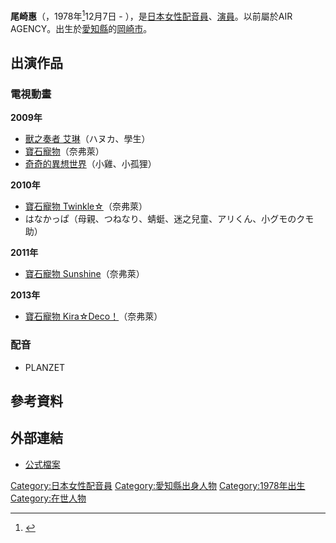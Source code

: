 {{配音員
|名字= 尾崎惠
|圖像= 
|尺寸= 
|說明= 
|藝名= 
|英文名= Ozaki Megumi
|本名= 尾崎惠
|配偶= 
|出生地= {{JPN}}，[[愛知縣|愛知縣]]的[[岡崎市|岡崎市]]
|出身地= 
|身高= 
|血型= 
|生年 = 1978
|生月 = 12
|生日 = 7
|歿年= 
|歿月= 
|歿日= 
|所屬= 
|活動時期= 
|出道作=  
|代表作= 
|網站= 
|其他= 
|module={{Japanese|embed=yes|japanese=尾崎 恵|kana=おざき めぐみ|romaji=Ozaki Megumi}}
}}

'''尾崎惠'''（{{lang|ja|尾崎 恵}}，1978年<ref>{{Cite web|url=http://talent.nifty.com/cs/catalog/talent_tdb-talent/catalog_2000072604_1.htm|title=尾崎惠｜@nifty タレント圖鑑|accessdate=2012-07-07}}{{dead link|date=2017年12月 |bot=InternetArchiveBot |fix-attempted=yes }}</ref>12月7日 - ），是[[日本|日本]][[女性|女性]][[配音員|配音員]]、[[演員|演員]]。以前屬於AIR AGENCY。出生於[[愛知縣|愛知縣]]的[[岡崎市|岡崎市]]。

== 出演作品 ==
=== 電視動畫 ===
'''2009年'''
* [[獸之奏者|獸之奏者 艾琳]]（ハヌカ、學生）
* [[寶石寵物_(第一季)|寶石寵物]]（奈弗萊）
* [[奇奇的異想世界|奇奇的異想世界]]（小雞、小孤狸）
'''2010年'''
* [[寶石寵物_Twinkle☆|寶石寵物 Twinkle☆]]（奈弗萊）
* はなかっぱ（母親、つねなり、蜻蜓、迷之兒童、アリくん、小グモのクモ助）
'''2011年'''
* [[寶石寵物_Sunshine|寶石寵物 Sunshine]]（奈弗萊）
'''2013年'''
* [[寶石寵物_Kira☆Deco！|寶石寵物 Kira☆Deco！]]（奈弗萊）

=== 配音 ===
* PLANZET

== 參考資料 ==
{{Reflist}}

== 外部連結 ==
* [https://web.archive.org/web/20111009023254/http://www.air-agency.co.jp/talent/ozaki.html 公式檔案]

{{DEFAULTSORT:Ozaki Megumi}}
[[Category:日本女性配音員|Category:日本女性配音員]]
[[Category:愛知縣出身人物|Category:愛知縣出身人物]]
[[Category:1978年出生|Category:1978年出生]]
[[Category:在世人物|Category:在世人物]]

{{Voice-stub}}
